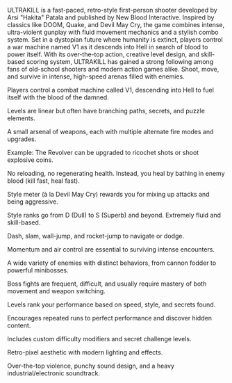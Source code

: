 ULTRAKILL is a fast-paced, retro-style first-person shooter developed by Arsi "Hakita" Patala and published by New Blood Interactive. Inspired by classics like DOOM, Quake, and Devil May Cry, the game combines intense, ultra-violent gunplay with fluid movement mechanics and a stylish combo system. Set in a dystopian future where humanity is extinct, players control a war machine named V1 as it descends into Hell in search of blood to power itself. With its over-the-top action, creative level design, and skill-based scoring system, ULTRAKILL has gained a strong following among fans of old-school shooters and modern action games alike.
Shoot, move, and survive in intense, high-speed arenas filled with enemies.

Players control a combat machine called V1, descending into Hell to fuel itself with the blood of the damned.

Levels are linear but often have branching paths, secrets, and puzzle elements.

A small arsenal of weapons, each with multiple alternate fire modes and upgrades.

Example: The Revolver can be upgraded to ricochet shots or shoot explosive coins.

No reloading, no regenerating health. Instead, you heal by bathing in enemy blood (kill fast, heal fast).

Style meter (à la Devil May Cry) rewards you for mixing up attacks and being aggressive.

Style ranks go from D (Dull) to S (Superb) and beyond.
Extremely fluid and skill-based.

Dash, slam, wall-jump, and rocket-jump to navigate or dodge.

Momentum and air control are essential to surviving intense encounters.

A wide variety of enemies with distinct behaviors, from cannon fodder to powerful minibosses.

Boss fights are frequent, difficult, and usually require mastery of both movement and weapon switching.

Levels rank your performance based on speed, style, and secrets found.

Encourages repeated runs to perfect performance and discover hidden content.

Includes custom difficulty modifiers and secret challenge levels.

Retro-pixel aesthetic with modern lighting and effects.

Over-the-top violence, punchy sound design, and a heavy industrial/electronic soundtrack.

